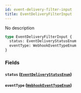 ```yaml
---
id: event-delivery-filter-input
title: EventDeliveryFilterInput
---
```


No description

```graphql
type EventDeliveryFilterInput {
  status: EventDeliveryStatusEnum
  eventType: WebhookEventTypeEnum
}
```

### Fields

#### `status` ([`EventDeliveryStatusEnum`](../../../developer/api-reference/enums/event-delivery-status-enum))

#### `eventType` ([`WebhookEventTypeEnum`](../../../developer/api-reference/enums/webhook-event-type-enum))
